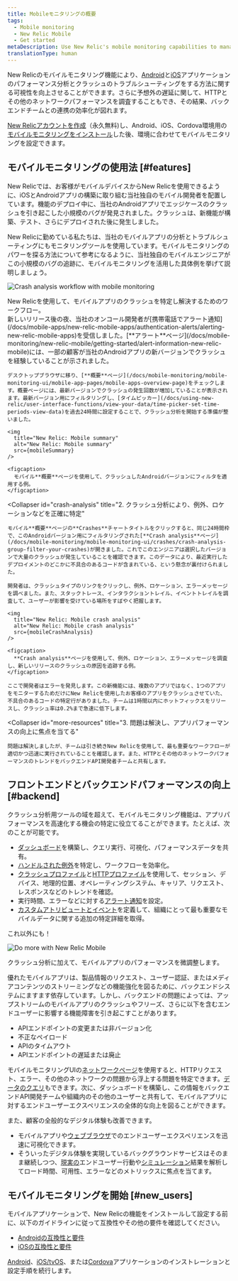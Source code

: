 ```yaml
---
title: Mobileモニタリングの概要
tags:
  - Mobile monitoring
  - New Relic Mobile
  - Get started
metaDescription: Use New Relic's mobile monitoring capabilities to manage the performance of your iOS and Android apps and your customers' overall digital experience.
translationType: human
---
```






New Relicのモバイルモニタリング機能により、[Android](/docs/mobile-monitoring/new-relic-mobile-android/get-started/introduction-new-relic-mobile-android)と[iOS](/docs/mobile-monitoring/new-relic-mobile-ios/get-started/introduction-new-relic-mobile-ios)アプリケーションのパフォーマンス分析とクラッシュのトラブルシューティングをする方法に関する可視性を向上させることができます。さらに予想外の遅延に関して、HTTPとその他のネットワークパフォーマンスを調査することもでき、その結果、バックエンドチームとの連携の効率化が図れます。

[New Relicアカウントを作成](https://newrelic.com/signup)（永久無料)し、Android、iOS、Cordova環境用の[モバイルモニタリングをインストール](#new_users)した後、環境に合わせてモバイルモニタリングを設定できます。

## モバイルモニタリングの使用法 [#features]

New Relicでは、お客様がモバイルデバイスからNew Relicを使用できるように、iOSとAndroidアプリの構築に取り組む当社独自のモバイル開発者を配置しています。機能のデプロイ中に、当社のAndroidアプリでエッジケースのクラッシュを引き起こした小規模のバグが発見されました。クラッシュは、新機能が構築、テスト、さらにデプロイされた後に発生しました。

New Relicに勤めている私たちは、当社のモバイルアプリの分析とトラブルシューティングにもモニタリングツールを使用しています。モバイルモニタリングのパワーを探る方法について参考になるように、当社独自のモバイルエンジニアがこの小規模のバグの追跡に、モバイルモニタリングを活用した具体例を挙げて説明しましょう。

<img
  title="Crash analysis workflow with mobile monitoring"
  alt="Crash analysis workflow with mobile monitoring"
  src={mobileCrashAnalysisWorkflow}
/>

<figcaption>
  New Relicを使用して、モバイルアプリのクラッシュを特定し解決するためのワークフロー。
</figcaption>

<CollapserGroup>
  <Collapser
    id="alert"
    title="1. アラート通知により新しいバージョンのクラッシュを表示"
  >
    新しいリリース後の夜、当社のオンコール開発者が[携帯電話でアラート通知](/docs/mobile-apps/new-relic-mobile-apps/authentication-alerts/alerting-new-relic-mobile-apps)を受信しました。[**アラート**ページ](/docs/mobile-monitoring/new-relic-mobile/getting-started/alert-information-new-relic-mobile)には、一部の顧客が当社のAndroidアプリの新バージョンでクラッシュを経験していることが示されました。

    デスクトップブラウザに移り、[**概要**ページ](/docs/mobile-monitoring/mobile-monitoring-ui/mobile-app-pages/mobile-apps-overview-page)をチェックします。概要ページには、最新バージョンでクラッシュの発生回数が増加していることが表示されます。最新バージョン用にフィルタリングし、[タイムピッカー](/docs/using-new-relic/user-interface-functions/view-your-data/time-picker-set-time-periods-view-data)を過去24時間に設定することで、クラッシュ分析を開始する準備が整いました。

    <img
      title="New Relic: Mobile summary"
      alt="New Relic: Mobile summary"
      src={mobileSummary}
    />

    <figcaption>
      モバイル**概要**ページを使用して、クラッシュしたAndroidバージョンにフィルタを適用する例。
    </figcaption>
  </Collapser>

  <Collapser
    id="crash-analysis"
    title="2. クラッシュ分析により、例外、ロケーションなどを正確に特定"
  >
    モバイル**概要**ページの**Crashes**チャートタイトルをクリックすると、同じ24時間枠で、このAndroidバージョン用にフィルタリングされた[**Crash analysis**ページ](/docs/mobile-monitoring/mobile-monitoring-ui/crashes/crash-analysis-group-filter-your-crashes)が開きました。これでこのエンジニアは選択したバージョンで大量のクラッシュが発生していることを確認できます。このデータにより、最近実行したデプロイメントのどこかに不具合のあるコードが含まれている、という懸念が裏付けられました。

    開発者は、クラッシュタイプのリンクをクリックし、例外、ロケーション、エラーメッセージを調べました。また、スタックトレース、インタラクショントレイル、イベントトレイルを調査して、ユーザーが影響を受けている場所をすばやく把握します。

    <img
      title="New Relic: Mobile crash analysis"
      alt="New Relic: Mobile crash analysis"
      src={mobileCrashAnalysis}
    />

    <figcaption>
      **Crash analysis**ページを使用して、例外、ロケーション、エラーメッセージを調査し、新しいリリースのクラッシュの原因を追跡する例。
    </figcaption>

    ここで開発者はエラーを発見します。この新機能には、複数のアプリではなく、1つのアプリをモニターするためだけにNew Relicを使用したお客様のアプリをクラッシュさせていた、不具合のあるコードの特定行がありました。チームは1時間以内にホットフィックスをリリースし、クラッシュ率は0.2%まで急速に低下します。
  </Collapser>

  <Collapser
    id="more-resources"
    title="3. 問題は解決し、アプリパフォーマンスの向上に焦点を当てる"
  >
    問題は解決しましたが、チームは引き続きNew Relicを使用して、最も重要なワークフローが適切かつ迅速に実行されていることを確認します。また、HTTPとその他のネットワークパフォーマンスのトレンドをバックエンドAPI開発者チームと共有します。
  </Collapser>
</CollapserGroup>

## フロントエンドとバックエンドパフォーマンスの向上 [#backend]

クラッシュ分析用ツールの域を超えて、モバイルモニタリング機能は、アプリパフォーマンスを高速化する機会の特定に役立てることができます。たとえば、次のことが可能です。

* [ダッシュボード](/docs/dashboards/new-relic-one-dashboards/get-started/introduction-new-relic-one-dashboards)を構築し、クエリ実行、可視化、パフォーマンスデータを共有。
* [ハンドルされた例外](/docs/mobile-monitoring/mobile-monitoring-ui/crashes/introduction-mobile-handled-exceptions)を特定し、ワークフローを効率化。
* [クラッシュプロファイル](/docs/mobile-monitoring/mobile-monitoring-ui/crashes/crash-analysis-group-filter-your-crashes)と[HTTPプロファイル](/docs/mobile-monitoring/mobile-monitoring-ui/network-pages/mobile-http-error-profiles-find-error-causes)を使用して、セッション、デバイス、地理的位置、オペレーティングシステム、キャリア、リクエスト、レスポンスなどのトレンドを確認。
* 実行時間、エラーなどに対する[アラート通知](/docs/mobile-monitoring/new-relic-mobile/getting-started/alert-information-new-relic-mobile)を設定。
* [カスタムアトリビュートとイベント](/docs/insights/insights-data-sources/custom-events/insert-custom-events-attributes-mobile-data)を定義して、組織にとって最も重要なモバイルデータに関する追加の特定詳細を取得。

これ以外にも！

<img
  title="Do more with New Relic Mobile"
  alt="Do more with New Relic Mobile"
  src={mobileNextSteps}
/>

<figcaption>
  クラッシュ分析に加えて、モバイルアプリのパフォーマンスを微調整します。
</figcaption>

優れたモバイルアプリは、製品情報のリクエスト、ユーザー認証、またはメディアコンテンツのストリーミングなどの機能強化を図るために、バックエンドシステムにますます依存しています。しかし、バックエンドの問題によっては、アップストリームのモバイルアプリのクラッシュやフリーズ、さらに以下を含むエンドユーザーに影響する機能障害を引き起こすことがあります。

* APIエンドポイントの変更または非バージョン化
* 不正なペイロード
* APIのタイムアウト
* APIエンドポイントの遅延または廃止

モバイルモニタリングUIの[ネットワークページ](/docs/mobile-monitoring/mobile-monitoring-ui/network-pages)を使用すると、HTTPリクエスト、エラー、その他のネットワークの問題から浮上する問題を特定できます。[データのクエリ](/docs/using-new-relic/data/understand-data/query-new-relic-data)もできます。次に、ダッシュボードを構築し、この情報をバックエンドAPI開発チームや組織内のその他のユーザーと共有して、モバイルアプリに対するエンドユーザーエクスペリエンスの全体的な向上を図ることができます。

また、顧客の全般的なデジタル体験も改善できます。

* モバイルアプリや[ウェブブラウザ](/docs/browser/new-relic-browser/getting-started/introduction-new-relic-browser)でのエンドユーザーエクスペリエンスを迅速に可視化できます。
* そういったデジタル体験を実現しているバックグラウンドサービスはそのまま継続しつつ、[現実の](/docs/browser/new-relic-browser/getting-started/introduction-new-relic-browser)エンドユーザー行動や[シミュレーション](/docs/synthetics/new-relic-synthetics/getting-started/introduction-new-relic-synthetics)結果を解析してロード時間、可用性、エラーなどのメトリックスに焦点を当てます。

## モバイルモニタリングを開始 [#new_users]

モバイルアプリケーションで、New Relicの機能をインストールして設定する前に、以下のガイドラインに従って互換性やその他の要件を確認してください。

* [Androidの互換性と要件](/docs/mobile-monitoring/new-relic-mobile-android/get-started/new-relic-android-compatibility-requirements)
* [iOSの互換性と要件](/docs/mobile-monitoring/new-relic-mobile-ios/get-started/new-relic-ios-compatibility-requirements)

[Android](/docs/mobile-monitoring/new-relic-mobile-android/get-started/android-installation-configuration)、[iOS/tvOS](/docs/mobile-monitoring/new-relic-mobile-ios/get-started/ios-installation-configuration)、または[Cordova](/docs/mobile-monitoring/new-relic-mobile-cordova-phonegap/get-started/introduction-new-relic-cordova)アプリケーションのインストレーションと設定手順を続行します。